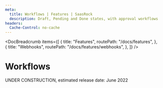 ```yaml
---
meta:
  title: Workflows | Features | SaasRock
  description: Draft, Pending and Done states, with approval workflows
headers:
  Cache-Control: no-cache
---
```



<DocBreadcrumb
  items={[
    {
      title: "Features",
      routePath: "/docs/features",
    },
    {
      title: "Webhooks",
      routePath: "/docs/features/webhooks",
    },
  ]}
/>

# Workflows

UNDER CONSTRUCTION, estimated release date: June 2022
